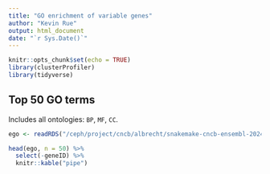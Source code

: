 ```yaml
---
title: "GO enrichment of variable genes"
author: "Kevin Rue"
output: html_document
date: "`r Sys.Date()`"
---
```


```r
knitr::opts_chunk$set(echo = TRUE)
library(clusterProfiler)
library(tidyverse)
```

## Top 50 GO terms

Includes all ontologies: `BP`, `MF`, `CC`.

```r
ego <- readRDS("/ceph/project/cncb/albrecht/snakemake-cncb-ensembl-2024/results/enrichgo/hvgs.rds")
```

```r
head(ego, n = 50) %>% 
  select(-geneID) %>%
  knitr::kable("pipe")
```

